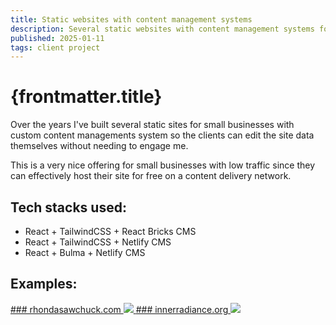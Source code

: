 ```yaml
---
title: Static websites with content management systems
description: Several static websites with content management systems for small businesses
published: 2025-01-11
tags: client project
---
```


# {frontmatter.title}

Over the years I've built several static sites for small businesses with custom content managements system so the clients can edit the site data themselves without needing to engage me.

This is a very nice offering for small businesses with low traffic since they can effectively host their site for free on a content delivery network.

## Tech stacks used:

- React + TailwindCSS + React Bricks CMS
- React + TailwindCSS + Netlify CMS
- React + Bulma + Netlify CMS

## Examples:

<div className="flex flex-col items-center gap-4 w-[400px] max-w-4xl">
  <a
    href="https://contra.com/p/MYUeX6Ps-rhondasawchukcom"
    target="_blank"
    className="h-full flex flex-col flex-1"
  >
    ### rhondasawchuck.com
    <img
      src="/blog/rhondasawchuck.avif"
      width={1200}
      height={628}
      className="rounded-xl shadow-xl"
    />
  </a>
  <a
    href="https://www.innerradiance.org"
    target="_blank"
    className="h-full flex flex-col flex-1"
  >
    ### innerradiance.org
    <img
      src="/blog/innerradiance.png"
      width={1000}
      height={540}
      className="rounded-xl shadow-xl"
    />
  </a>
</div>
